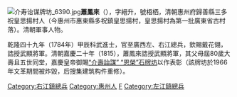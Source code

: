 [[File:介寿诒谋牌坊_6390.jpg|right]]'''蕭鳳來'''（{{bd|1759年||1830年||Xiao}}），字縉升，號梧栖，清朝惠州府歸善縣三多祝皇思揚村人（今惠州市惠東縣多祝鎮皇思揚村，皇思揚村為第一批廣東省古村落）。清朝軍事人物。

乾隆四十九年（1784年）甲辰科武進士，官至廣西左、右江總兵，欽賜戴花翎，誥授武顯將軍。清朝嘉慶二十年（1815），蕭鳳來誥授武顯將軍，其父母屆80歲大壽且五世同堂，嘉慶皇帝御賜[[介寿诒谋牌坊|“介壽詒謀” “恩榮”石牌坊]]以作表彰（該牌坊於1966年文革期間被炸毀，后搜集建筑构件重修）。


{{中国军事人物小作品}}
{{乾隆四十九年甲辰科武殿試金榜}}
{{DEFAULTSORT:Xiao蕭}}
[[Category:右江鎮總兵|Category:右江鎮總兵]]
[[Category:惠州人|Category:惠州人]]
[[Category:萧姓|F]]
[[Category:左江鎮總兵|Category:左江鎮總兵]]